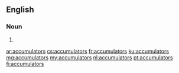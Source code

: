 ==English==

===Noun===
{{head|en|noun plural form}}

# {{plural of|accumulator|lang=en}}

[[ar:accumulators]]
[[cs:accumulators]]
[[fr:accumulators]]
[[ku:accumulators]]
[[mg:accumulators]]
[[my:accumulators]]
[[nl:accumulators]]
[[pt:accumulators]]
[[fi:accumulators]]